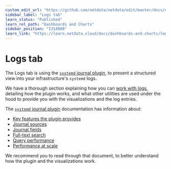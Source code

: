 ```yaml
---
custom_edit_url: "https://github.com/netdata/netdata/edit/master/docs/dashboard/logs-tab.md"
sidebar_label: "Logs tab"
learn_status: "Published"
learn_rel_path: "Dashboards and Charts"
sidebar_position: "1314000"
learn_link: "https://learn.netdata.cloud/docs/dashboards-and-charts/logs-tab"
---
```


# Logs tab

The Logs tab is using the [`systemd` journal plugin](/docs/working-with-logs/systemd-journal), to present a structured view into your infrastructure's `systemd` logs.

We have a thorough section explaining how you can [work with logs](/docs/working-with-logs), detailing how the plugin works, and what other utilities are used under the hood to provide you with the visualizations and the log entries.

The [`systemd` journal plugin](/docs/working-with-logs/systemd-journal) documentation has information about:

- [Key features the plugin provides](/docs/working-with-logs/systemd-journal#key-features)
- [Journal sources](/docs/working-with-logs/systemd-journal#journal-sources)
- [Journal fields](/docs/working-with-logs/systemd-journal#journal-fields)
- [Full-text search](/docs/working-with-logs/systemd-journal#full-text-search)
- [Query performance](/docs/working-with-logs/systemd-journal#query-performance)
- [Performance at scale](/docs/working-with-logs/systemd-journal#performance-at-scale)

We recommend you to read through that document, to better understand how the plugin and the visualizations work.
